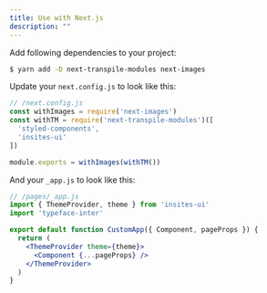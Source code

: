 ```yaml
---
title: Use with Next.js
description: ""
---
```


Add following dependencies to your project:

```sh
$ yarn add -D next-transpile-modules next-images
```

Update your `next.config.js` to look like this:

```jsx
// /next.config.js
const withImages = require('next-images')
const withTM = require('next-transpile-modules')([
  'styled-components',
  'insites-ui'
])

module.exports = withImages(withTM())
```

And your `_app.js` to look like this:

```jsx
// /pages/_app.js
import { ThemeProvider, theme } from 'insites-ui'
import 'typeface-inter'

export default function CustomApp({ Component, pageProps }) {
  return (
    <ThemeProvider theme={theme}>
      <Component {...pageProps} />
    </ThemeProvider>
  )
}
```
